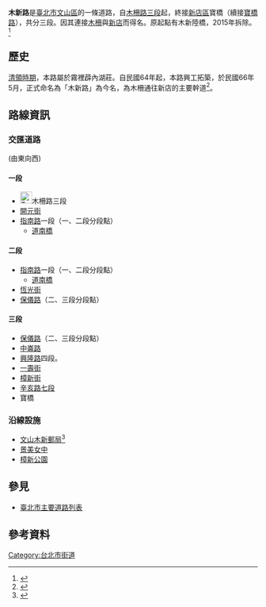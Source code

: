 {{Coord|24.9814444|121.5594931|type:landmark_region:TW_source:GoogleMaps|display=title}}
'''木新路'''是[[臺北市|臺北市]][[文山區|文山區]]的一條道路，自[[木柵路|木柵路三段]]起，終接[[新店區|新店區]]寶橋（續接[[北98線|寶橋路]]），共分三段。因其連接[[木柵|木柵]]與[[新店|新店]]而得名。原起點有木新陸橋，2015年拆除。<ref>{{cite news|title=
拆木新陸橋 28日封北往南車道|publisher=台灣新生報|date =2015-03-26|author=張宏億}}</ref>

==歷史==
[[清領時期|清領時期]]，本路屬於霧裡薜內湖莊。自民國64年起，本路興工拓築，於民國66年5月，正式命名為「木新路」為今名，為木柵通往新店的主要幹道<ref>{{Cite web|url = http://wsdo.gov.taipei/ct.asp?xItem=34990&ctNode=4758&mp=124121|title = 路街沿革|author = 臺北市文山區公所|accessdate = 2015-02-18|archive-date = 2015-02-18|archive-url = https://web.archive.org/web/20150218180733/http://wsdo.gov.taipei/ct.asp?xItem=34990&ctNode=4758&mp=124121|dead-url = no}}</ref>。
==路線資訊==
=== 交匯道路 ===
(由東向西)
<!-- 僅列大道、路、街、橋與隧道 -->
====一段====
*[[File:TW_CHW106.svg|24px]]木柵路三段
*[[開元街|開元街]]
*[[指南路|指南路]]一段（一、二段分段點）
**[[道南橋|道南橋]]
====二段====
*[[指南路|指南路]]一段（一、二段分段點）
**[[道南橋|道南橋]]
*[[恆光街|恆光街]]
*[[保儀路|保儀路]]（二、三段分段點）
====三段====
*[[保儀路|保儀路]]（二、三段分段點）
*[[中崙路|中崙路]]
*[[興隆路|興隆路]]四段。
*[[一壽街|一壽街]]
*[[樟新街|樟新街]]
*[[辛亥路|辛亥路七段]]
*寶橋

=== 沿線設施 ===
*[[文山木新郵局|文山木新郵局]]<ref>{{Cite web|url = http://www.post.gov.tw/post/internet/I_location/index_post.jsp?prsb_no=000273-4|title = 文山木新郵局|author = 中華郵政全球資訊網|accessdate = 2015-02-18|archive-date = 2015-02-18|archive-url = https://web.archive.org/web/20150218180944/http://www.post.gov.tw/post/internet/I_location/index_post.jsp?prsb_no=000273-4|dead-url = no}}</ref>
*[[景美女中|景美女中]]
*[[樟新公園|樟新公園]]

== 參見 ==
*[[臺北市主要道路列表|臺北市主要道路列表]]

== 參考資料 ==
{{reflist}}



{{TW-road-stub}}
{{臺北市市區主要道路}}

{{DEFAULTSORT:Muxin}}

[[Category:台北市街道|Category:台北市街道]]